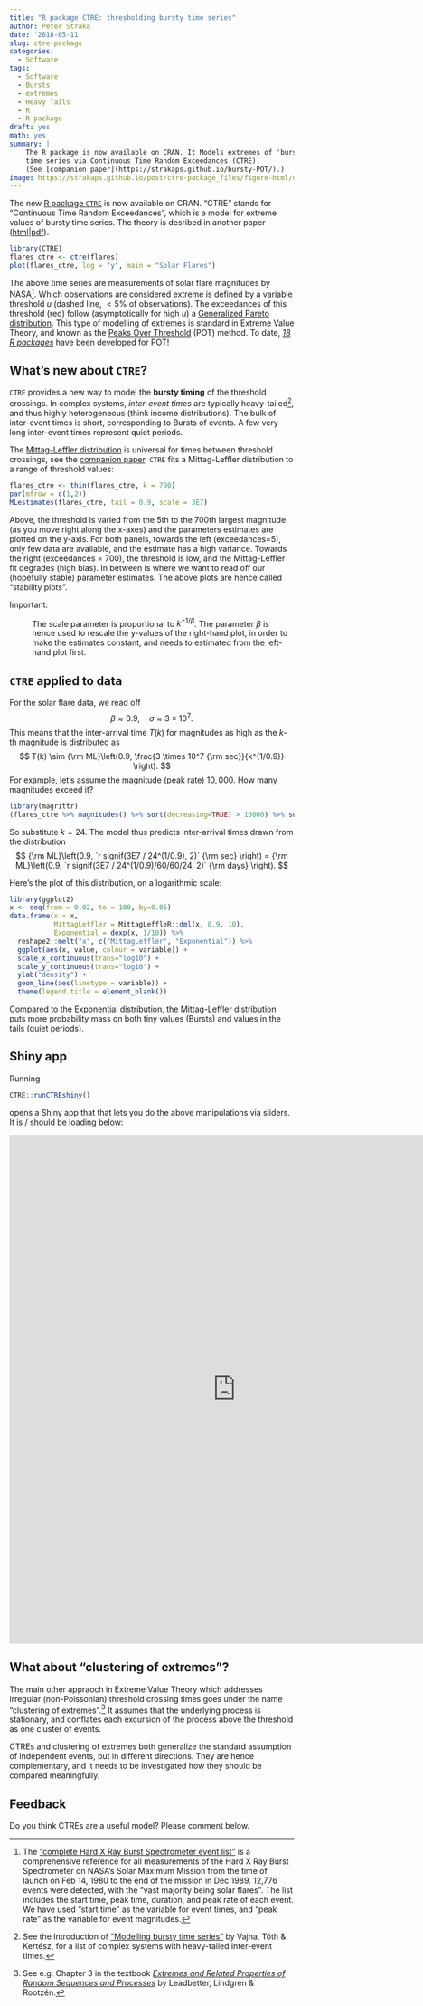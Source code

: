 ```yaml
---
title: "R package CTRE: thresholding bursty time series"
author: Peter Straka
date: '2018-05-11'
slug: ctre-package
categories:
  - Software
tags:
  - Software
  - Bursts
  - extremes
  - Heavy Tails
  - R
  - R package
draft: yes
math: yes
summary: |
    The R package is now available on CRAN. It Models extremes of 'bursty'
    time series via Continuous Time Random Exceedances (CTRE).
    (See [companion paper](https://strakaps.github.io/bursty-POT/).)
image: https://strakaps.github.io/post/ctre-package_files/figure-html/data-plot-1.png
---
```


The new [R package `CTRE`](https://strakaps.github.io/CTRE/) is now
available on CRAN. "CTRE" stands for "Continuous Time Random Exceedances",
which is a model for extreme values of bursty time series.
The theory is desribed in another paper
([html](https://strakaps.github.io/bursty-POT/)|[pdf](https://arxiv.org/pdf/1802.05218.pdf)).

```r
library(CTRE)
flares_ctre <- ctre(flares)
plot(flares_ctre, log = "y", main = "Solar Flares")
```

The above time series are measurements of solar flare magnitudes by NASA[^*].
Which observations are considered extreme is defined by a variable threshold $u$
(dashed line, $< 5\%$ of observations).
The exceedances of this threshold (red) follow (asymptotically for high $u$)
a
[Generalized Pareto distribution](https://en.wikipedia.org/wiki/Generalized_Pareto_distribution).
This type of modelling of extremes is standard in Extreme Value Theory,
and known as the
[Peaks Over Threshold](https://en.wikipedia.org/wiki/Extreme_value_theory#Data_analysis)
(POT) method.
To date,
[_18 R packages_](https://cran.r-project.org/web/views/ExtremeValue.html)
have been developed for POT!

[^*]: The ["complete Hard X Ray Burst Spectrometer event list"](https://ntrs.nasa.gov/search.jsp?R=19920006736)
is a comprehensive reference for all measurements of the Hard X
Ray Burst Spectrometer on NASA's Solar Maximum Mission from the time of
launch on Feb 14, 1980 to the end of the mission in Dec 1989. 12,776
events were detected, with the "vast
majority being solar flares". The list includes the start time, peak time,
duration, and peak rate of each event. We have used "start time" as the
variable for event times, and "peak rate" as the variable for event
magnitudes.


## What's new about `CTRE`?

`CTRE` provides a new way to model the **bursty timing** of the threshold
crossings. In complex systems, _inter-event times_ are typically
heavy-tailed[^2], and thus highly heterogeneous
(think income distributions).
The bulk of inter-event times is short, corresponding to Bursts of events.
A few very long inter-event times represent quiet periods.

[^2]: See the Introduction of
["Modelling bursty time series"](http://iopscience.iop.org/article/10.1088/1367-2630/15/10/103023) by Vajna, Tóth & Kertész, for a list of complex systems with heavy-tailed
inter-event times.

The [Mittag-Leffler distribution](https://strakaps.github.io/MittagLeffleR/)
is universal for times between threshold crossings, see the
[companion paper](https://strakaps.github.io/bursty-POT/).
`CTRE` fits a Mittag-Leffler distribution to a range of threshold values:

```r
flares_ctre <- thin(flares_ctre, k = 700)
par(mfrow = c(1,2))
MLestimates(flares_ctre, tail = 0.9, scale = 3E7)
```

Above, the threshold is varied from the 5th to the 700th largest magnitude
(as you move right along the x-axes)
and the parameters estimates are plotted on the y-axis.
For both panels, towards the left (exceedances=5), only few data are available,
and the estimate has a high variance.
Towards the right (exceedances = 700), the threshold is low, and the
Mittag-Leffler fit degrades (high bias).
In between is where we want to read off our (hopefully stable) parameter
estimates. The above plots are hence called "stability plots".

Important:

: The scale parameter is proportional to $k^{-1/\beta}$.
The parameter $\beta$ is hence used to rescale the y-values of the
right-hand plot, in order to make the estimates constant, and needs to
estimated from the left-hand plot first.

## `CTRE` applied to data

For the solar flare data, we read off
$$
\beta \approx 0.9, \quad \sigma \approx 3 \times 10^7.
$$
This means that the inter-arrival time $T(k)$ for magnitudes as high as the
$k$-th magnitude is distributed as
$$
T(k) \sim {\rm ML}\left(0.9, \frac{3 \times 10^7 {\rm sec}}{k^{1/0.9}} \right).
$$
For example, let's assume the magnitude (peak rate) $10,000$. How many
magnitudes exceed it?

```r
library(magrittr)
(flares_ctre %>% magnitudes() %>% sort(decreasing=TRUE) > 10000) %>% sum()
```

So substitute $k = 24$. The model thus predicts inter-arrival times drawn from the
distribution
$$
{\rm ML}\left(0.9, `r signif(3E7 / 24^(1/0.9), 2)` {\rm sec} \right)
= {\rm ML}\left(0.9, `r signif(3E7 / 24^(1/0.9)/60/60/24, 2)` {\rm days} \right).
$$

Here's the plot of this distribution, on a logarithmic scale:

```r
library(ggplot2)
x <- seq(from = 0.02, to = 100, by=0.05)
data.frame(x = x,
           MittagLeffler = MittagLeffleR::dml(x, 0.9, 10),
           Exponential = dexp(x, 1/10)) %>%
  reshape2::melt("x", c("MittagLeffler", "Exponential")) %>%
  ggplot(aes(x, value, colour = variable)) +
  scale_x_continuous(trans="log10") +
  scale_y_continuous(trans="log10") +
  ylab("density") +
  geom_line(aes(linetype = variable)) +
  theme(legend.title = element_blank())
```



Compared to the Exponential distribution, the Mittag-Leffler distribution
puts more probability mass on both tiny values (Bursts) and
values in the tails (quiet periods).


## Shiny app

Running

```r
CTRE::runCTREshiny()
```

opens a Shiny app that that lets you do the above manipulations via sliders.
It is / should be loading below:

<iframe src="https://strakaps.shinyapps.io/ctre-app/" style="border: none; width: 800px; height: 900px"></iframe>


## What about "clustering of extremes"?

The main other appraoch in Extreme Value Theory which addresses irregular
(non-Poissonian) threshold crossing times goes under the name
"clustering of extremes".[^3]  It assumes that the underlying
process is stationary, and conflates each excursion of the process
above the threshold as one cluster of events.

CTREs and clustering of extremes both generalize the standard
assumption of independent events, but in
different directions.  They are hence complementary, and it needs to be
investigated how they should be compared meaningfully.

[^3]: See e.g. Chapter 3 in the textbook
[_Extremes and Related Properties of Random Sequences and Processes_](https://books.google.com.ph/books/about/Extremes_and_Related_Properties_of_Rando.html?id=-ofTBwAAQBAJ&redir_esc=y)
by Leadbetter, Lindgren & Rootzén.


## Feedback

Do you think CTREs are a useful model? Please comment below.

